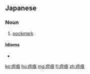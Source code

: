 ==Japanese==
{{ja-kanjitab|iiregular}}

===Noun===
{{ja-noun|あばた|アバタ}}

# [[pockmark]] {{gloss|mark or scar}}
#: {{ja-usex|'''痘痕'''も靨|'''あばた''' も えくぼ|love is blind (when in love) even pockmarks are dimples}}

====Idioms====
* {{ja-r|痘痕も靨|あばた も えくぼ}}

[[ko:痘痕]]
[[hu:痘痕]]
[[mg:痘痕]]
[[fi:痘痕]]
[[zh:痘痕]]